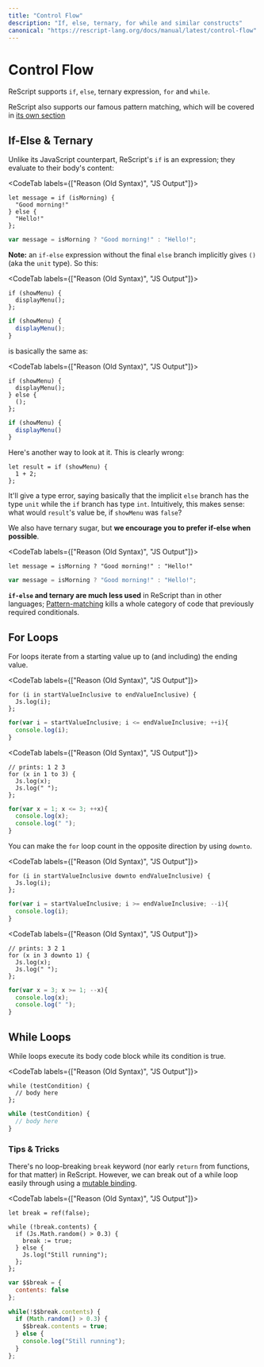 ```yaml
---
title: "Control Flow"
description: "If, else, ternary, for while and similar constructs"
canonical: "https://rescript-lang.org/docs/manual/latest/control-flow"
---
```


# Control Flow

ReScript supports `if`, `else`, ternary expression, `for` and `while`.

ReScript also supports our famous pattern matching, which will be covered in [its own section](pattern-matching-destructuring.md)

## If-Else & Ternary

Unlike its JavaScript counterpart, ReScript's `if` is an expression; they evaluate to their body's content:

<CodeTab labels={["Reason (Old Syntax)", "JS Output"]}>

```re
let message = if (isMorning) {
  "Good morning!"
} else {
  "Hello!"
};
```
```js
var message = isMorning ? "Good morning!" : "Hello!";
```

</CodeTab>

**Note:** an `if-else` expression without the final `else` branch implicitly gives `()` (aka the `unit` type). So this:

<CodeTab labels={["Reason (Old Syntax)", "JS Output"]}>

```re
if (showMenu) {
  displayMenu();
};
```
```js
if (showMenu) {
  displayMenu();
}
```

</CodeTab>

is basically the same as:

<CodeTab labels={["Reason (Old Syntax)", "JS Output"]}>

```re
if (showMenu) {
  displayMenu();
} else {
  ();
};
```
```js
if (showMenu) {
  displayMenu()
}
```

</CodeTab>

Here's another way to look at it. This is clearly wrong:

```re
let result = if (showMenu) {
  1 + 2;
};
```

It'll give a type error, saying basically that the implicit `else` branch has the type `unit` while the `if` branch has type `int`. Intuitively, this makes sense: what would `result`'s value be, if `showMenu` was `false`?

We also have ternary sugar, but **we encourage you to prefer if-else when possible**.

<CodeTab labels={["Reason (Old Syntax)", "JS Output"]}>

```re
let message = isMorning ? "Good morning!" : "Hello!"
```
```js
var message = isMorning ? "Good morning!" : "Hello!";
```

</CodeTab>

**`if-else` and ternary are much less used** in ReScript than in other languages; [Pattern-matching](pattern-matching-destructuring.md) kills a whole category of code that previously required conditionals.

## For Loops

For loops iterate from a starting value up to (and including) the ending value.

<CodeTab labels={["Reason (Old Syntax)", "JS Output"]}>

```re
for (i in startValueInclusive to endValueInclusive) {
  Js.log(i);
};
```
```js
for(var i = startValueInclusive; i <= endValueInclusive; ++i){
  console.log(i);
}
```

</CodeTab>

<CodeTab labels={["Reason (Old Syntax)", "JS Output"]}>

```re
// prints: 1 2 3
for (x in 1 to 3) {
  Js.log(x);
  Js.log(" ");
};
```
```js
for(var x = 1; x <= 3; ++x){
  console.log(x);
  console.log(" ");
}
```

</CodeTab>

You can make the `for` loop count in the opposite direction by using `downto`.

<CodeTab labels={["Reason (Old Syntax)", "JS Output"]}>

```re
for (i in startValueInclusive downto endValueInclusive) {
  Js.log(i);
};
```
```js
for(var i = startValueInclusive; i >= endValueInclusive; --i){
  console.log(i);
}
```

</CodeTab>

<CodeTab labels={["Reason (Old Syntax)", "JS Output"]}>

```re
// prints: 3 2 1
for (x in 3 downto 1) {
  Js.log(x);
  Js.log(" ");
};
```
```js
for(var x = 3; x >= 1; --x){
  console.log(x);
  console.log(" ");
}
```

</CodeTab>

## While Loops

While loops execute its body code block while its condition is true.

<CodeTab labels={["Reason (Old Syntax)", "JS Output"]}>

```re
while (testCondition) {
  // body here
};
```
```js
while (testCondition) {
  // body here
}
```

</CodeTab>

### Tips & Tricks

There's no loop-breaking `break` keyword (nor early `return` from functions, for that matter) in ReScript. However, we can break out of a while loop easily through using a [mutable binding](mutation.md).

<CodeTab labels={["Reason (Old Syntax)", "JS Output"]}>

```re
let break = ref(false);

while (!break.contents) {
  if (Js.Math.random() > 0.3) {
    break := true;
  } else {
    Js.log("Still running");
  };
};
```
```js
var $$break = {
  contents: false
};

while(!$$break.contents) {
  if (Math.random() > 0.3) {
    $$break.contents = true;
  } else {
    console.log("Still running");
  }
};
```

</CodeTab>
